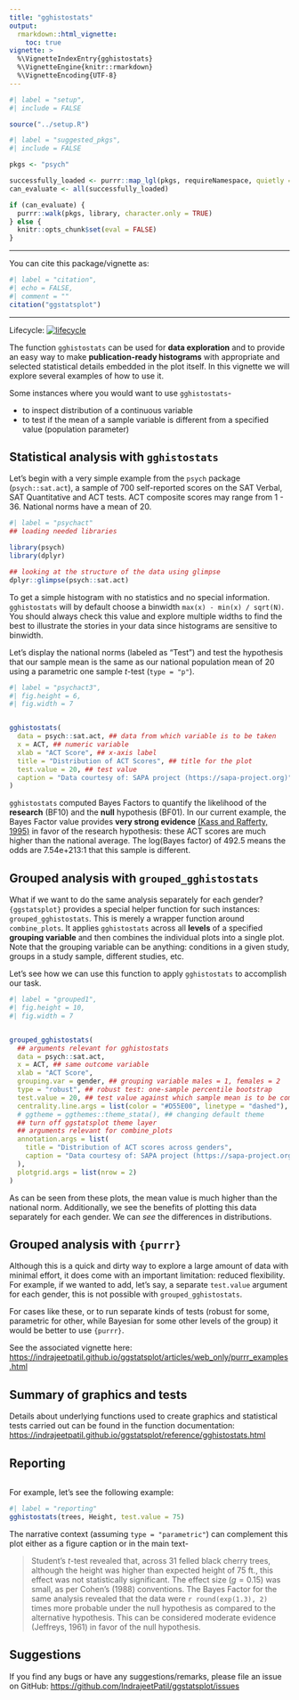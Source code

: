 ```yaml
---
title: "gghistostats"
output:
  rmarkdown::html_vignette:
    toc: true
vignette: >
  %\VignetteIndexEntry{gghistostats}
  %\VignetteEngine{knitr::rmarkdown}
  %\VignetteEncoding{UTF-8}
---
```


```r
#| label = "setup",
#| include = FALSE

source("../setup.R")
```

```r
#| label = "suggested_pkgs",
#| include = FALSE

pkgs <- "psych"

successfully_loaded <- purrr::map_lgl(pkgs, requireNamespace, quietly = TRUE)
can_evaluate <- all(successfully_loaded)

if (can_evaluate) {
  purrr::walk(pkgs, library, character.only = TRUE)
} else {
  knitr::opts_chunk$set(eval = FALSE)
}
```

---

You can cite this package/vignette as:

```r
#| label = "citation",
#| echo = FALSE,
#| comment = ""
citation("ggstatsplot")
```

---

Lifecycle: [![lifecycle](https://img.shields.io/badge/lifecycle-maturing-blue.svg)](https://lifecycle.r-lib.org/articles/stages.html)

The function `gghistostats` can be used for **data exploration**
and to provide an easy way to make **publication-ready histograms** with
appropriate and selected statistical details embedded in the plot itself. In
this vignette we will explore several examples of how to use it.

Some instances where you would want to use `gghistostats`-

  - to inspect distribution of a continuous variable
  - to test if the mean of a sample variable is different from a specified value
  (population parameter)

## Statistical analysis with `gghistostats`

Let's begin with a very simple example from the `psych` package
(`psych::sat.act`), a sample of 700 self-reported scores on the SAT Verbal, SAT
Quantitative and ACT tests. ACT composite scores may range from 1 - 36. National
norms have a mean of 20.

```r
#| label = "psychact"
## loading needed libraries

library(psych)
library(dplyr)

## looking at the structure of the data using glimpse
dplyr::glimpse(psych::sat.act)
```

To get a simple histogram with no statistics and no special information.
`gghistostats` will by default choose a binwidth `max(x) - min(x) / sqrt(N)`.
You should always check this value and explore multiple widths to find the best
to illustrate the stories in your data since histograms are sensitive to
binwidth.

Let's display the national norms (labeled as "Test") and test the hypothesis
that our sample mean is the same as our national population mean of 20 using a
parametric one sample *t*-test (`type = "p"`).

```r
#| label = "psychact3",
#| fig.height = 6,
#| fig.width = 7


gghistostats(
  data = psych::sat.act, ## data from which variable is to be taken
  x = ACT, ## numeric variable
  xlab = "ACT Score", ## x-axis label
  title = "Distribution of ACT Scores", ## title for the plot
  test.value = 20, ## test value
  caption = "Data courtesy of: SAPA project (https://sapa-project.org)"
)
```

`gghistostats` computed Bayes Factors to quantify the likelihood of the **research** (BF10) and
the **null** hypothesis (BF01). In our current example, the Bayes Factor value provides
**very strong evidence** [(Kass and Rafferty, 1995)](https://www.stat.washington.edu/raftery/Research/PDF/kass1995.pdf)
in favor of the research hypothesis: these ACT scores are much higher than the
national average.  The log(Bayes factor) of 492.5 means the odds are 7.54e+213:1
that this sample is different.

## Grouped analysis with `grouped_gghistostats`

What if we want to do the same analysis separately for each gender? 
`{ggstatsplot}` provides a special helper function for such instances:
`grouped_gghistostats`. This is merely a wrapper function around
`combine_plots`. It applies `gghistostats` across all **levels** of
a specified **grouping variable** and then combines the individual plots into a
single plot. Note that the grouping variable can be anything: conditions in a
given study, groups in a study sample, different studies, etc.

Let's see how we can use this function to apply `gghistostats` to accomplish our
task. 

```r
#| label = "grouped1",
#| fig.height = 10,
#| fig.width = 7


grouped_gghistostats(
  ## arguments relevant for gghistostats
  data = psych::sat.act,
  x = ACT, ## same outcome variable
  xlab = "ACT Score",
  grouping.var = gender, ## grouping variable males = 1, females = 2
  type = "robust", ## robust test: one-sample percentile bootstrap
  test.value = 20, ## test value against which sample mean is to be compared
  centrality.line.args = list(color = "#D55E00", linetype = "dashed"),
  # ggtheme = ggthemes::theme_stata(), ## changing default theme
  ## turn off ggstatsplot theme layer
  ## arguments relevant for combine_plots
  annotation.args = list(
    title = "Distribution of ACT scores across genders",
    caption = "Data courtesy of: SAPA project (https://sapa-project.org)"
  ),
  plotgrid.args = list(nrow = 2)
)
```

As can be seen from these plots, the mean value is much higher than the national
norm. Additionally, we see the benefits of plotting this data separately for
each gender. We can *see* the differences in distributions.

## Grouped analysis with `{purrr}`

Although this is a quick and dirty way to explore a large amount of data with
minimal effort, it does come with an important limitation: reduced flexibility.
For example, if we wanted to add, let's say, a separate `test.value` argument
for each gender, this is not possible with `grouped_gghistostats`. 

For cases like these, or to run separate  kinds of tests (robust for some,
parametric for other, while Bayesian for some other levels of the group) it
would be better to use `{purrr}`.

See the associated vignette here:
<https://indrajeetpatil.github.io/ggstatsplot/articles/web_only/purrr_examples.html>

## Summary of graphics and tests

Details about underlying functions used to create graphics and statistical tests carried out can be found in the function documentation:
<https://indrajeetpatil.github.io/ggstatsplot/reference/gghistostats.html>

## Reporting

```asis
```

For example, let's see the following example:

```r
#| label = "reporting"
gghistostats(trees, Height, test.value = 75)
```

The narrative context (assuming `type = "parametric"`) can complement this plot
either as a figure caption or in the main text-

> Student's *t*-test revealed that, across 31 felled black cherry trees,
although the height was higher than expected height of 75 ft., this effect was
not statistically significant. The effect size $(g = 0.15)$ was small, as per
Cohen’s (1988) conventions. The Bayes Factor for the same analysis revealed that
the data were `r round(exp(1.3), 2)` times more probable under the null
hypothesis as compared to the alternative hypothesis. This can be considered
moderate evidence (Jeffreys, 1961) in favor of the null hypothesis.

## Suggestions

If you find any bugs or have any suggestions/remarks, please file an issue on GitHub: 
<https://github.com/IndrajeetPatil/ggstatsplot/issues>
